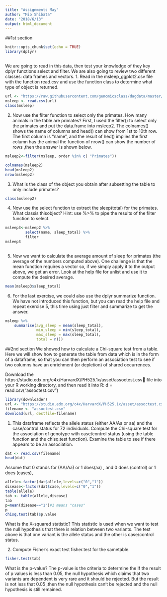 ```yaml
---
title: "Assignments May"
author: "Mio Shibata"
date: "2018/6/13"
output: html_document
---
```


##1st section
```r
knitr::opts_chunk$set(echo = TRUE)
library(dplyr)
```

## 
We are going to read in this data, then test your knowledge of they key dplyr functions select and filter. We are also going to review two different classes: data frames and vectors.
1. Read in the msleep_ggplot2.csv file with the function read.csv and use the function class to determine what type of object is returned.
```r
url <- "https://raw.githubusercontent.com/genomicsclass/dagdata/master/inst/extdata/msleep_ggplot2.csv"
msleep <- read.csv(url)
class(msleep)
```

2. Now use the filter function to select only the primates.
How many animals in the table are primates? 
First, I used the filter() to select only the primates and put the data.frame into msleep2.
The colnames() shows the name of columns and head() can show from 1st to 10th row.
The first column is "name", and the result of hed() implies the first column has the animal
the function of nrow() can show the number of rows ,then the answer is shown below.
```r
msleep2<-filter(msleep, order %in% c( "Primates"))

colnames(msleep2)
head(msleep2)
nrow(msleep2)
```

3. What is the class of the object you obtain after subsetting the table to only include primates?
```r
class(msleep2)
```

4. Now use the select function to extract the sleep(total) for the primates. 
What classis thisobject? Hint: use %>% to pipe the results of the filter function to select.

```r
msleep3<-msleep2 %>% 
         select(name, sleep_total) %>% 
         filter  
msleep3
    
```

5. Now we want to calculate the average amount of sleep for primates (the average of the numbers computed above). One challenge is that the mean function requires a vector so, if we simply apply it to the output above, we get an error. Look at the help file for unlist and
use it to compute the desired average.
```r
mean(msleep3$sleep_total)
```

6. For the last exercise, we could also use the dplyr summarize function. We have not introduced this function, but you can read the help file and repeat exercise 5, this time using just filter and summarize to get the answer.

```r
msleep %>% 
    summarise(avg_sleep = mean(sleep_total), 
              min_sleep = min(sleep_total),
              max_sleep = max(sleep_total),
              total = n())
```

##2nd section
We showed how to calculate a Chi-square test from a table. Here we will show how to generate the table from data which is in the form of a dataframe, so that you can then perform an association test to see if two columns have an enrichment (or depletion) of shared occurrences.

Download the https://studio.edx.org/c4x/HarvardX/PH525.1x/asset/assoctest.csv file into your R working directory, and then read it into R: d = read.csv("assoctest.csv")
```r
library(downloader) 
url <- "https://studio.edx.org/c4x/HarvardX/PH525.1x/asset/assoctest.csv"
filename <- "assoctest.csv"
download(url, destfile=filename)

```

1. This dataframe reflects the allele status (either AA/Aa or aa) and the case/control status for 72 individuals. Compute the Chi-square test for the association of genotype with case/control status (using the table function and the chisq.test function). Examine the table to see if there appears to be an association.

```r
dat <- read.csv(filename)
head(dat)
```
Assume that 0 stands for (AA/Aa) or 1 does(aa) , and 0 does (control) or 1 does (cases),

```r
allele<-factor(dat$allele,levels=c("0","1"))
disease<-factor(dat$case,levels=c("0","1"))
table(allele)
tab <- table(allele,disease)
tab
p=mean(disease=="1")#1 means "cases"
p
chisq.test(tab)$p.value

```
 What is the X-squared statistic?
This statistic is used when we want to test the null hypothesis that there is relation between two variants. The test above is that one variant is the allele status and the other is case/control status. 


2. Compute Fisher’s exact test fisher.test for the sametable. 
```r
fisher.test(tab)
```
What is the p-value?
The p-value is the criteria to determine the 
If the result of p values is less than 0.05, the null hypothesis which claims that two variants are dependent is very rare and it should be rejected.
But the result is not less that 0.05 ,then the null hypothesis can't be rejected and the null hypothesis is still remained.
